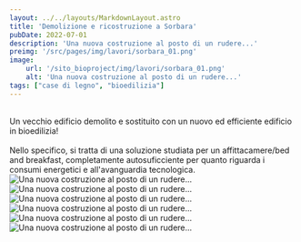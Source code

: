 ```yaml
---
layout: ../../layouts/MarkdownLayout.astro
title: 'Demolizione e ricostruzione a Sorbara'
pubDate: 2022-07-01
description: 'Una nuova costruzione al posto di un rudere...'
preimg: '/src/pages/img/lavori/sorbara_01.png'
image:
    url: '/sito_bioproject/img/lavori/sorbara_01.png'
    alt: 'Una nuova costruzione al posto di un rudere...'
tags: ["case di legno", "bioedilizia"]
---
```


<br />
Un vecchio edificio demolito e sostituito con un nuovo ed efficiente edificio in bioedilizia! <br />
<br />
Nello specifico, si tratta di una soluzione studiata per un affittacamere/bed and breakfast, completamente autosuficciente per quanto riguarda i consumi energetici e all'avanguardia tecnologica.
<br />


<div class="w-75 mx-auto vstack gap-1">
    <Image src={Vista_01} alt="Una nuova costruzione al posto di un rudere..." class="img-fluid" />
    <br />
    <Image src={Vista_02} alt="Una nuova costruzione al posto di un rudere..." class="img-fluid" /> 
    <br />
    <Image src={Vista_03} alt="Una nuova costruzione al posto di un rudere..." class="img-fluid" />
    <br />
    <Image src={Vista_04} alt="Una nuova costruzione al posto di un rudere..." class="img-fluid" />
    <br />
    <Image src={Vista_05} alt="Una nuova costruzione al posto di un rudere..." class="img-fluid" />
    <br />
    <Image src={Vista_06} alt="Una nuova costruzione al posto di un rudere..." class="img-fluid" />
</div>